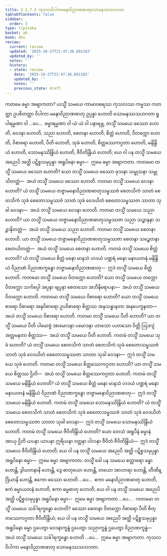 ```yaml
---
title: 2.1.7.3 ကုသလဝိပါကမနောဝိညာဏဓာတုသောမနဿသဟဂတ
tableOfContents: false
sidebar:
  order: 3
type: tipitaka
basket: ab
book: dhs
review:
  current: review
  updated: '2025-10-27T21:47:36.691183'
  updated_by: ''
  notes: ''
  history:
  - state: review
    date: '2025-10-27T21:47:36.691183'
    updated_by: ''
    notes: ''
    previous_state: draft
---
```



<ReviewStatus review={frontmatter.review} showDetails={true} />

<HypothesisAnnotation frontmatter={frontmatter} />

<DynamicBreadcrumb />

<Division number="469" book="dhs" e="ch" v="29" p="111">

<Paragraph number="948" book="dhs">
ကတမေ ဓမ္မာ အဗျာကတာ? ယသ္မိံ သမယေ ကာမာဝစရဿ ကုသလဿ ကမ္မဿ ကတတ္တာ ဥပစိတတ္တာ ဝိပါကာ မနောဝိညာဏဓာတု ဥပ္ပန္နာ ဟောတိ သောမနဿသဟဂတာ ရူပါရမ္မဏာ ဝါ …ပေ…  ဓမ္မာရမ္မဏာ ဝါ ယံ ယံ ဝါ ပနာရဗ္ဘ, တသ္မိံ သမယေ ဖဿော ဟောတိ, ဝေဒနာ ဟောတိ, သညာ ဟောတိ, စေတနာ ဟောတိ, စိတ္တံ ဟောတိ, ဝိတက္ကော ဟောတိ, ဝိစာရော ဟောတိ, ပီတိ ဟောတိ, သုခံ ဟောတိ, စိတ္တဿေကဂ္ဂတာ ဟောတိ, မနိန္ဒြိယံ ဟောတိ, သောမနဿိန္ဒြိယံ ဟောတိ, ဇီဝိတိန္ဒြိယံ ဟောတိ; ယေ ဝါ ပန တသ္မိံ သမယေ အညေပိ အတ္ထိ ပဋိစ္စသမုပ္ပန္နာ အရူပိနော ဓမ္မာ—  ဣမေ ဓမ္မာ အဗျာကတာ.
</Paragraph>

</Division>
<Division number="470" book="dhs" e="ch" v="29" p="111">

<Paragraph number="949" book="dhs">
ကတမော တသ္မိံ သမယေ ဖဿော ဟောတိ? ယော တသ္မိံ သမယေ ဖဿော ဖုသနာ သမ္ဖုသနာ သမ္ဖုသိတတ္တံ—  အယံ တသ္မိံ သမယေ ဖဿော ဟောတိ.
</Paragraph>

</Division>
<Division number="471" book="dhs" e="ch" v="29" p="111">

<Paragraph number="950" book="dhs">
ကတမာ တသ္မိံ သမယေ ဝေဒနာ ဟောတိ? ယံ တသ္မိံ သမယေ တဇ္ဇာမနောဝိညာဏဓာတုသမ္ဖဿဇံ စေတသိကံ သာတံ စေတသိကံ သုခံ စေတောသမ္ဖဿဇံ သာတံ သုခံ ဝေဒယိတံ စေတောသမ္ဖဿဇာ သာတာ သုခါ ဝေဒနာ—  အယံ တသ္မိံ သမယေ ဝေဒနာ ဟောတိ.
</Paragraph>

</Division>
<Division number="472" book="dhs" e="ch" v="29" p="111">

<Paragraph number="951" book="dhs">
ကတမာ တသ္မိံ သမယေ သညာ ဟောတိ? ယာ တသ္မိံ သမယေ တဇ္ဇာမနောဝိညာဏဓာတုသမ္ဖဿဇာ သညာ သဉ္ဇာနနာ သဉ္ဇာနိတတ္တံ—  အယံ တသ္မိံ သမယေ သညာ ဟောတိ.
</Paragraph>

</Division>
<Division number="473" book="dhs" e="ch" v="29" p="111">

<Paragraph number="952" book="dhs">
ကတမာ တသ္မိံ သမယေ စေတနာ ဟောတိ. ယာ တသ္မိံ သမယေ တဇ္ဇာမနောဝိညာဏဓာတုသမ္ဖဿဇာ စေတနာ သဉ္စေတနာ စေတယိတတ္တံ—  အယံ တသ္မိံ သမယေ စေတနာ ဟောတိ.
</Paragraph>

</Division>
<Division number="474" book="dhs" e="ch" v="29" p="112">

<Paragraph number="953" book="dhs">
ကတမံ တသ္မိံ သမယေ စိတ္တံ ဟောတိ? ယံ တသ္မိံ သမယေ စိတ္တံ မနော မာနသံ ဟဒယံ ပဏ္ဍရံ မနော မနာယတနံ မနိန္ဒြိယံ ဝိညာဏံ ဝိညာဏက္ခန္ဓော တဇ္ဇာမနောဝိညာဏဓာတု—  ဣဒံ တသ္မိံ သမယေ စိတ္တံ ဟောတိ.
</Paragraph>

</Division>
<Division number="475" book="dhs" e="ch" v="29" p="112">

<Paragraph number="954" book="dhs">
ကတမော တသ္မိံ သမယေ ဝိတက္ကော ဟောတိ? ယော တသ္မိံ သမယေ တက္ကော ဝိတက္ကော သင်္ကပ္ပေါ အပ္ပနာ ဗျပ္ပနာ စေတသော အဘိနိရောပနာ—  အယံ တသ္မိံ သမယေ ဝိတက္ကော ဟောတိ.
</Paragraph>

</Division>
<Division number="476" book="dhs" e="ch" v="29" p="112">

<Paragraph number="955" book="dhs">
ကတမော တသ္မိံ သမယေ ဝိစာရော ဟောတိ? ယော တသ္မိံ သမယေ စာရော ဝိစာရော အနုဝိစာရော ဥပဝိစာရော စိတ္တဿ အနုသန္ဓာနတာ အနုပေက္ခနတာ—  အယံ တသ္မိံ သမယေ ဝိစာရော ဟောတိ.
</Paragraph>

</Division>
<Division number="477" book="dhs" e="ch" v="29" p="112">

<Paragraph number="956" book="dhs">
ကတမာ တသ္မိံ သမယေ ပီတိ ဟောတိ? ယာ တသ္မိံ သမယေ ပီတိ ပါမောဇ္ဇံ အာမောဒနာ ပမောဒနာ ဟာသော ပဟာသော ဝိတ္တိ ဩဒဂျံ အတ္တမနတာ စိတ္တဿ—  အယံ တသ္မိံ သမယေ ပီတိ ဟောတိ.
</Paragraph>

</Division>
<Division number="478" book="dhs" e="ch" v="29" p="112">

<Paragraph number="957" book="dhs">
ကတမံ တသ္မိံ သမယေ သုခံ ဟောတိ? ယံ တသ္မိံ သမယေ စေတသိကံ သာတံ စေတသိကံ သုခံ စေတောသမ္ဖဿဇံ သာတံ သုခံ ဝေဒယိတံ စေတောသမ္ဖဿဇာ သာတာ သုခါ ဝေဒနာ—  ဣဒံ တသ္မိံ သမယေ သုခံ ဟောတိ.
</Paragraph>

</Division>
<Division number="479" book="dhs" e="ch" v="29" p="112">

<Paragraph number="958" book="dhs">
ကတမာ တသ္မိံ သမယေ စိတ္တဿေကဂ္ဂတာ ဟောတိ? ယာ တသ္မိံ သမယေ စိတ္တဿ ဌိတိ—  အယံ တသ္မိံ သမယေ စိတ္တဿေကဂ္ဂတာ ဟောတိ.
</Paragraph>

</Division>
<Division number="480" book="dhs" e="ch" v="29" p="112">

<Paragraph number="959" book="dhs">
ကတမံ တသ္မိံ သမယေ မနိန္ဒြိယံ ဟောတိ? ယံ တသ္မိံ သမယေ စိတ္တံ မနော မာနသံ ဟဒယံ ပဏ္ဍရံ မနော မနာယတနံ မနိန္ဒြိယံ ဝိညာဏံ ဝိညာဏက္ခန္ဓော တဇ္ဇာမနောဝိညာဏဓာတု—  ဣဒံ တသ္မိံ သမယေ မနိန္ဒြိယံ ဟောတိ.
</Paragraph>

</Division>
<Division number="481" book="dhs" e="ch" v="29" p="112">

<Paragraph number="960" book="dhs">
ကတမံ တသ္မိံ သမယေ သောမနဿိန္ဒြိယံ ဟောတိ? ယံ တသ္မိံ သမယေ စေတသိကံ သာတံ စေတသိကံ သုခံ စေတောသမ္ဖဿဇံ သာတံ သုခံ ဝေဒယိတံ စေတောသမ္ဖဿဇာ သာတာ သုခါ ဝေဒနာ—  ဣဒံ တသ္မိံ သမယေ သောမနဿိန္ဒြိယံ ဟောတိ.
</Paragraph>

</Division>
<Division number="482" book="dhs" e="ch" v="29" p="113">

<Paragraph number="961" book="dhs">
ကတမံ တသ္မိံ သမယေ ဇီဝိတိန္ဒြိယံ ဟောတိ? ယော တေသံ အရူပီနံ ဓမ္မာနံ အာယု ဌိတိ ယပနာ ယာပနာ ဣရိယနာ ဝတ္တနာ ပါလနာ ဇီဝိတံ ဇီဝိတိန္ဒြိယံ—  ဣဒံ တသ္မိံ သမယေ ဇီဝိတိန္ဒြိယံ ဟောတိ; ယေ ဝါ ပန တသ္မိံ သမယေ အညေပိ အတ္ထိ ပဋိစ္စသမုပ္ပန္နာ အရူပိနော ဓမ္မာ—  ဣမေ ဓမ္မာ အဗျာကတာ.
</Paragraph>

<Paragraph number="962" book="dhs">
တသ္မိံ ခေါ ပန သမယေ စတ္တာရော ခန္ဓာ ဟောန္တိ, ဒွါယတနာနိ ဟောန္တိ, ဒွေ ဓာတုယော ဟောန္တိ, တယော အာဟာရာ ဟောန္တိ, တီဏိန္ဒြိယာနိ ဟောန္တိ, ဧကော ဖဿော ဟောတိ …ပေ…  ဧကာ မနောဝိညာဏဓာတု ဟောတိ, ဧကံ ဓမ္မာယတနံ ဟောတိ, ဧကာ ဓမ္မဓာတု ဟောတိ; ယေ ဝါ ပန တသ္မိံ သမယေ အညေပိ အတ္ထိ ပဋိစ္စသမုပ္ပန္နာ အရူပိနော ဓမ္မာ—  ဣမေ ဓမ္မာ အဗျာကတာ …ပေ… .
</Paragraph>

</Division>
<Division number="483" book="dhs" e="ch" v="29" p="113">

<Paragraph number="963" book="dhs">
ကတမော တသ္မိံ သမယေ သင်္ခါရက္ခန္ဓော ဟောတိ? ဖဿော စေတနာ ဝိတက္ကော ဝိစာရော ပီတိ စိတ္တဿေကဂ္ဂတာ ဇီဝိတိန္ဒြိယံ; ယေ ဝါ ပန တသ္မိံ သမယေ အညေပိ အတ္ထိ ပဋိစ္စသမုပ္ပန္နာ အရူပိနော ဓမ္မာ ဌပေတွာ ဝေဒနာက္ခန္ဓံ ဌပေတွာ သညာက္ခန္ဓံ ဌပေတွာ ဝိညာဏက္ခန္ဓံ—  အယံ တသ္မိံ သမယေ သင်္ခါရက္ခန္ဓော ဟောတိ …ပေ…  ဣမေ ဓမ္မာ အဗျာကတာ.

</Paragraph>
</Division>

<Paragraph number="964" type="center" book="dhs">
ကုသလဝိပါကာ မနောဝိညာဏဓာတု သောမနဿသဟဂတာ.
</Paragraph>